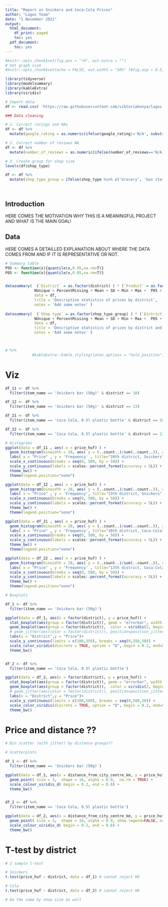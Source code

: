 ```yaml
---
title: "Report on Snickers and Coca-Cola Prices"
author: "Lagos Team"
date: "1 November 2021"
output:
  html_document:
    df_print: paged
    toc: yes
  pdf_document:
    toc: yes
---
```


```r
#knitr::opts_chunk$set(fig.pos = "!H", out.extra = "")
# Set graph size
#knitr::opts_chunk$set(echo = FALSE, out.width = "50%" )#fig.asp = 0.5, fig.width = 7, out.width = "90%" )

library(tidyverse)
library(modelsummary)
library(kableExtra)
library(viridis)

# Import data
df <- read.csv( 'https://raw.githubusercontent.com/viktoriakonya/lagos-team/main/coding-1/data/Data_DA1_HW1_Lagos.csv' )

```


```r

### Data cleaning

# 1. Correct ratings and NAs
df <- df %>% 
  mutate(google_rating = as.numeric(ifelse(google_rating!='N/A', substr(google_rating,1,3), NA))) 

# 2. Correct number of reviews NA
df <- df %>% 
  mutate(number_of_reviews = as.numeric(ifelse(number_of_reviews=='N/A', NA, number_of_reviews))) 

# 3. Create group for shop size
levels(df$shop_type)

df <- df %>% 
  mutate(shop_type_group = ifelse(shop_type %in% c('Grocery', 'Gas station', "Supermarket", "Other"), "Big shop", "Small shop"))




```

## Introduction
HERE COMES THE MOTIVATION WHY THIS IS A MEANINGFUL PROJECT AND WHAT IS THE MAIN GOAL!

## Data
HERE COMES A DETAILLED EXPLANATION ABOUT WHERE THE DATA COMES FROM AND IF IT IS REPRESENTATIVE OR NOT.


```r

# Summary table
P95 <- function(x){quantile(x,0.95,na.rm=T)}
P05 <- function(x){quantile(x,0.05,na.rm=T)}


datasummary(  (`District` = as.factor(district) ) * (`Product` = as.factor(item_name)) * (`Price` = price_huf ) ~ 
             NUnique + PercentMissing + Mean + SD + Min + Max +  P05 + Median + P95  + Histogram, 
             data = df,
             title = 'Descriptive statistics of prices by district',
             notes = 'Add some notes' )
        
datasummary(  (`Shop type` = as.factor(shop_type_group) ) * (`District` = as.factor(district) ) * (`Product` = as.factor(item_name)) * (`Price` = price_huf ) ~ 
             NUnique + PercentMissing + Mean + SD + Min + Max +  P05 + Median + P95  + Histogram, 
             data = df,
             title = 'Descriptive statistics of prices by district and shop size',
             notes = 'Add some notes' )



# %>% 
            #kableExtra::kable_styling(latex_options = "hold_position")
```



# Viz

```r
df_11 <- df %>% 
  filter(item_name == 'Snickers bar (50g)' & district == 10) 

df_12 <- df %>% 
  filter(item_name == 'Snickers bar (50g)' & district == 13) 

df_21 <- df %>% 
  filter(item_name == 'Coca Cola, 0.5l plastic bottle' & district == 10) 

df_22 <- df %>% 
  filter(item_name == 'Coca Cola, 0.5l plastic bottle' & district == 13) 

# Histograms
ggplot(data = df_11 , aes( x = price_huf) ) +
  geom_histogram(binwidth = 20, aes( y = (..count..)/sum(..count..)), alpha =0.8) +
  labs( x = "Price" , y = 'Frequency' , title="10th district, Snickers" ) +
  scale_x_continuous(breaks = seq(0, 500, by = 50)) +
  scale_y_continuous(labels = scales::percent_format(accuracy = 5L)) +
  theme_bw() +
  theme(legend.position="none")

ggplot(data = df_12 , aes( x = price_huf) ) +
  geom_histogram(binwidth = 20, aes( y = (..count..)/sum(..count..)), alpha =0.8) +
  labs( x = "Price" , y = 'Frequency', title="13th district, Snickers"  ) +
  scale_x_continuous(breaks = seq(0, 500, by = 50)) +
  scale_y_continuous(labels = scales::percent_format(accuracy = 5L)) +
  theme_bw() +
  theme(legend.position="none")

ggplot(data = df_21 , aes( x = price_huf) ) +
  geom_histogram(binwidth = 20, aes( y = (..count..)/sum(..count..)), alpha =0.8) +
  labs( x = "Price" , y = 'Frequency', title="10th district, Coca-Cola"  ) +
  scale_x_continuous(breaks = seq(0, 500, by = 50)) +
  scale_y_continuous(labels = scales::percent_format(accuracy = 5L)) +
  theme_bw() +
  theme(legend.position="none")

ggplot(data = df_22 , aes( x = price_huf) ) +
  geom_histogram(binwidth = 20, aes( y = (..count..)/sum(..count..)), alpha =0.8) +
  labs( x = "Price" , y = 'Frequency' , title="13th district, Coca-Cola" ) +
  scale_x_continuous(breaks = seq(0, 500, by = 50)) +
  scale_y_continuous(labels = scales::percent_format(accuracy = 5L)) +
  theme_bw() +
  theme(legend.position="none")


```


```r

# Boxplots

df_1 <- df %>% 
  filter(item_name == 'Snickers bar (50g)') 

ggplot(data = df_1, aes(x = factor(district), y = price_huf)) +
  stat_boxplot(aes(group = factor(district)), geom = "errorbar", width = 0.2, color = viridis(2, begin=0.2, end=0.8), size = 0.1) +
  geom_boxplot(aes(group = factor(district)),  color = viridis(2, begin=0.2, end=0.8), fill = viridis(2, begin=0.2, end=0.8), size = 0.5, width =  0.5, alpha = 0.6) +  # , outlier.shape = NA
  # geom_jitter(aes(color = factor(district)), position=position_jitter(0.1), size = 1.5, show.legend=F) +
  labs(x = "District",y = "Price")+
  scale_y_continuous(limits = c(100,350), breaks = seq(0,350,50)) +
  scale_color_viridis(discrete = TRUE, option = "D", begin = 0.2, end=0.8)+
  theme_bw() 


df_2 <- df %>% 
  filter(item_name == 'Coca Cola, 0.5l plastic bottle') 

ggplot(data = df_2, aes(x = factor(district), y = price_huf)) +
  stat_boxplot(aes(group = factor(district)), geom = "errorbar", width = 0.2, color = viridis(2, begin=0.2, end=0.8), size = 0.1) +
  geom_boxplot(aes(group = factor(district)),  color = viridis(2, begin=0.2, end=0.8), fill = viridis(2, begin=0.2, end=0.8), size = 0.5, width =  0.5, alpha = 0.6) +  # , outlier.shape = NA
  # geom_jitter(aes(color = factor(district)), position=position_jitter(0.1), size = 1.5, show.legend=F) +
  labs(x = "District",y = "Price")+
  scale_y_continuous(limits = c(100,500), breaks = seq(0,500,50)) +
  scale_color_viridis(discrete = TRUE, option = "D", begin = 0.2, end=0.8)+
  theme_bw() 

```


# Price and distance ??
```r

# Bin scatter (with jitter) by distance groups??

```



```r

# Scatterplots 

df_1 <- df %>% 
  filter(item_name == 'Snickers bar (50g)') 

ggplot(data = df_1, aes(x = distance_from_city_centre_km, y = price_huf, color = factor(district))) +
  geom_point( size = 3,  shape = 16, alpha = 0.9,  na.rm = TRUE) +
  scale_colour_viridis_d( begin = 0.2, end = 0.8) +
  theme_bw()


df_2 <- df %>% 
  filter(item_name == 'Coca Cola, 0.5l plastic bottle') 

ggplot(data = df_2, aes(x = distance_from_city_centre_km, y = price_huf, color = factor(district))) +
  geom_point( size = 3,  shape = 16, alpha = 0.9, show.legend=FALSE, na.rm = TRUE) +
  scale_colour_viridis_d( begin = 0.2, end = 0.8) +
  theme_bw()


```


# T-test by district
```r

# 2 sample t-test

# Snickers
t.test(price_huf ~ district, data = df_1) # cannot reject H0

# Cola
t.test(price_huf ~ district, data = df_2) # cannot reject H0

# Do the same by shop size as well



```




